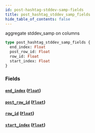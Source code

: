 ```yaml
---
id: post-hashtag-stddev-samp-fields
title: post_hashtag_stddev_samp_fields
hide_table_of_contents: false
---
```


aggregate stddev_samp on columns

```graphql
type post_hashtag_stddev_samp_fields {
  end_index: Float
  post_row_id: Float
  row_id: Float
  start_index: Float
}
```

### Fields

#### [`end_index`](#) ([`Float`](/07-graphql/scalars/float))

#### [`post_row_id`](#) ([`Float`](/07-graphql/scalars/float))

#### [`row_id`](#) ([`Float`](/07-graphql/scalars/float))

#### [`start_index`](#) ([`Float`](/07-graphql/scalars/float))
